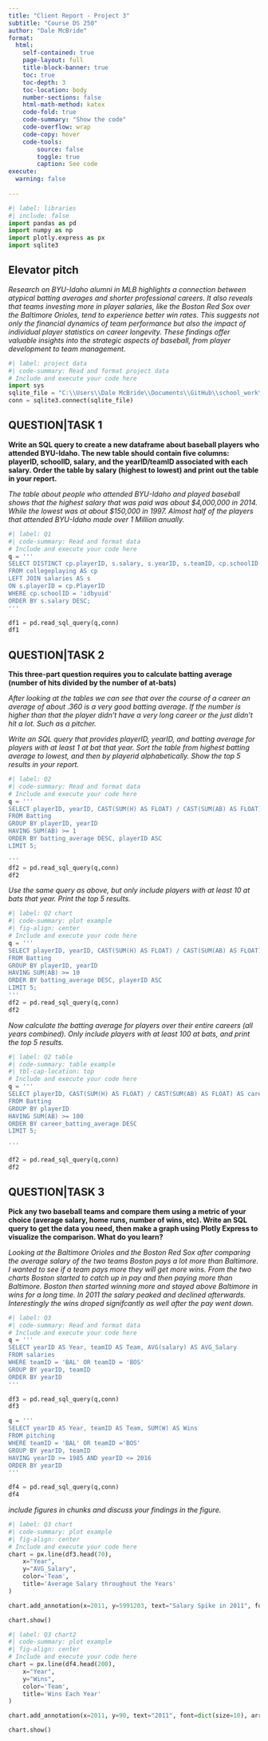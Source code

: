 ```yaml
---
title: "Client Report - Project 3"
subtitle: "Course DS 250"
author: "Dale McBride"
format:
  html:
    self-contained: true
    page-layout: full
    title-block-banner: true
    toc: true
    toc-depth: 3
    toc-location: body
    number-sections: false
    html-math-method: katex
    code-fold: true
    code-summary: "Show the code"
    code-overflow: wrap
    code-copy: hover
    code-tools:
        source: false
        toggle: true
        caption: See code
execute: 
  warning: false
    
---
```


```python
#| label: libraries
#| include: false
import pandas as pd
import numpy as np
import plotly.express as px
import sqlite3
```


## Elevator pitch

_Research on BYU-Idaho alumni in MLB highlights a connection between atypical batting averages and shorter professional careers. It also reveals that teams investing more in player salaries, like the Boston Red Sox over the Baltimore Orioles, tend to experience better win rates. This suggests not only the financial dynamics of team performance but also the impact of individual player statistics on career longevity. These findings offer valuable insights into the strategic aspects of baseball, from player development to team management._

```python
#| label: project data
#| code-summary: Read and format project data
# Include and execute your code here
import sys
sqlite_file = "C:\\Users\\Dale McBride\\Documents\\GitHub\\school_work\\ds250\\lahmansbaseballdb.sqlite"
conn = sqlite3.connect(sqlite_file)

```

## QUESTION|TASK 1

__Write an SQL query to create a new dataframe about baseball players who attended BYU-Idaho. The new table should contain five columns: playerID, schoolID, salary, and the yearID/teamID associated with each salary. Order the table by salary (highest to lowest) and print out the table in your report.__

_The table about people who attended BYU-Idaho and played baseball shows that the highest salary that was paid was about $4,000,000 in 2014. While the lowest was at about $150,000 in 1997. Almost half of the players that attended BYU-Idaho made over 1 Million anually._

```python
#| label: Q1
#| code-summary: Read and format data
# Include and execute your code here
q = '''
SELECT DISTINCT cp.playerID, s.salary, s.yearID, s.teamID, cp.schoolID -- this selects the columns
FROM collegeplaying AS cp 
LEFT JOIN salaries AS s 
ON s.playerID = cp.PlayerID
WHERE cp.schoolID = 'idbyuid'
ORDER BY s.salary DESC;
'''

df1 = pd.read_sql_query(q,conn)
df1
```


## QUESTION|TASK 2

__This three-part question requires you to calculate batting average (number of hits divided by the number of at-bats)__

_After looking at the tables we can see that over the course of a career an average of about .360 is a very good batting average. If the number is higher than that the player didn't have a very long career or the just didn't hit a lot. Such as a pitcher._


_Write an SQL query that provides playerID, yearID, and batting average for players with at least 1 at bat that year. Sort the table from highest batting average to lowest, and then by playerid alphabetically. Show the top 5 results in your report._


```python
#| label: Q2
#| code-summary: Read and format data
# Include and execute your code here
q = '''
SELECT playerID, yearID, CAST(SUM(H) AS FLOAT) / CAST(SUM(AB) AS FLOAT) AS batting_average
FROM Batting
GROUP BY playerID, yearID
HAVING SUM(AB) >= 1
ORDER BY batting_average DESC, playerID ASC
LIMIT 5;

'''
df2 = pd.read_sql_query(q,conn)
df2


```

_Use the same query as above, but only include players with at least 10 at bats that year. Print the top 5 results._

```python
#| label: Q2 chart
#| code-summary: plot example
#| fig-align: center
# Include and execute your code here
q = '''
SELECT playerID, yearID, CAST(SUM(H) AS FLOAT) / CAST(SUM(AB) AS FLOAT) AS batting_average
FROM Batting
GROUP BY playerID, yearID
HAVING SUM(AB) >= 10
ORDER BY batting_average DESC, playerID ASC
LIMIT 5;
'''
df2 = pd.read_sql_query(q,conn)
df2

```

_Now calculate the batting average for players over their entire careers (all years combined). Only include players with at least 100 at bats, and print the top 5 results._

```python
#| label: Q2 table
#| code-summary: table example
#| tbl-cap-location: top
# Include and execute your code here
q = '''
SELECT playerID, CAST(SUM(H) AS FLOAT) / CAST(SUM(AB) AS FLOAT) AS career_batting_average
FROM Batting
GROUP BY playerID
HAVING SUM(AB) >= 100
ORDER BY career_batting_average DESC
LIMIT 5;

'''

df2 = pd.read_sql_query(q,conn)
df2
```


## QUESTION|TASK 3

__Pick any two baseball teams and compare them using a metric of your choice (average salary, home runs, number of wins, etc). Write an SQL query to get the data you need, then make a graph using Plotly Express to visualize the comparison. What do you learn?__

_Looking at the Baltimore Orioles and the Boston Red Sox after comparing the average salary of the two teams Boston pays a lot more than Baltimore. I wanted to see if a team pays more they will get more wins. From the two charts Boston started to catch up in pay and then paying more than Baltimore. Boston then started winning more and stayed above Baltimore in wins for a long time. In 2011 the salary peaked and declined afterwards. Interestingly the wins droped signifcantly as well after the pay went down._

```python
#| label: Q3
#| code-summary: Read and format data
# Include and execute your code here
q = '''
SELECT yearID AS Year, teamID AS Team, AVG(salary) AS AVG_Salary
FROM salaries
WHERE teamID = 'BAL' OR teamID = 'BOS'
GROUP BY yearID, teamID
ORDER BY yearID
'''

df3 = pd.read_sql_query(q,conn)
df3

```

```python
q = '''
SELECT yearID AS Year, teamID AS Team, SUM(W) AS Wins
FROM pitching
WHERE teamID = 'BAL' OR teamID ='BOS'
GROUP BY yearID, teamID
HAVING yearID >= 1985 AND yearID <= 2016
ORDER BY yearID
'''

df4 = pd.read_sql_query(q,conn)
df4
```

_include figures in chunks and discuss your findings in the figure._

```python
#| label: Q3 chart
#| code-summary: plot example
#| fig-align: center
# Include and execute your code here
chart = px.line(df3.head(70),
    x="Year", 
    y="AVG_Salary",
    color='Team',
    title='Average Salary throughout the Years'
)

chart.add_annotation(x=2011, y=5991203, text="Salary Spike in 2011", font=dict(size=10), arrowcolor="black")

chart.show()
```

```python
#| label: Q3 chart2
#| code-summary: plot example
#| fig-align: center
# Include and execute your code here
chart = px.line(df4.head(200),
    x="Year", 
    y="Wins",
    color='Team',
    title='Wins Each Year'
)

chart.add_annotation(x=2011, y=90, text="2011", font=dict(size=10), arrowcolor="black")

chart.show()


```